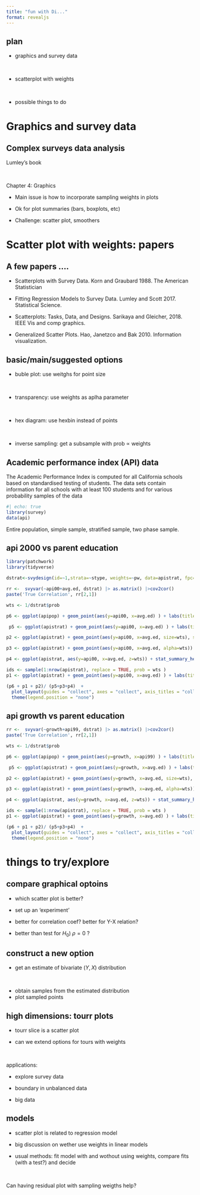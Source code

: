 ```yaml
---
title: "fun with Di..."
format: revealjs
---
```


## plan

- graphics and survey data 

<br>

- scatterplot with weights 

<br>

- possible things to do 

# Graphics and survey data 

## Complex surveys data analysis  
 Lumley's book 

<br> 

Chapter 4: Graphics 

- Main issue is how to incorporate sampling weights in plots

- Ok for plot  summaries (bars, boxplots, etc)    

- Challenge: scatter plot, smoothers 


# Scatter plot with weights: papers

## A few papers .... 
- Scatterplots with Survey Data. Korn and Graubard 1988. The American Statistician

- Fitting Regression Models to Survey Data. Lumley and Scott 2017. Statistical Science. 

- Scatterplots: Tasks, Data, and Designs. Sarikaya and Gleicher, 2018. IEEE Vis and comp graphics. 

- Generalized Scatter Plots. Hao, Janetzco and Bak 2010. Information visualization. 

## basic/main/suggested options

- buble plot: use weitghs for point size 

<br> 

- transparency: use weights as aplha parameter

<br> 

- hex diagram: use hexbin instead of points

<br> 

- inverse sampling: get a subsample with prob $\propto$ weights 

## Academic performance index (API) data 

The Academic Performance Index is computed for all California schools based on standardised testing of students. The data sets contain information for all schools with at least 100 students and for various probability samples of the data

```r
#| echo: true
library(survey)
data(api)
```

Entire population, simple sample, stratified sample, two phase sample. 

## api 2000 vs parent education

```r
library(patchwork)
library(tidyverse)

dstrat<-svydesign(id=~1,strata=~stype, weights=~pw, data=apistrat, fpc=~fpc)

rr <-  svyvar(~api00+avg.ed, dstrat) |> as.matrix() |>cov2cor() 
paste('True Correlation', rr[2,1])

wts <- 1/dstrat$prob 

p6 <- ggplot(apipop) + geom_point(aes(y=api00, x=avg.ed) ) + labs(title='population', x = '', y = '')

 p5 <- ggplot(apistrat) + geom_point(aes(y=api00, x=avg.ed) ) + labs(title='sample', x = '', y = '') 

p2 <- ggplot(apistrat) + geom_point(aes(y=api00, x=avg.ed, size=wts), shape=1 ) + labs(title='bubble', , x = '', y = '')

p3 <- ggplot(apistrat) + geom_point(aes(y=api00, x=avg.ed, alpha=wts)) + labs(title ='transparency', x = '', y = '')

p4 <- ggplot(apistrat, aes(y=api00, x=avg.ed, z=wts)) + stat_summary_hex(  ) + labs(title='hex', x = '', y = '')

ids <- sample(1:nrow(apistrat), replace = TRUE, prob = wts )
p1 <- ggplot(apistrat) + geom_point(aes(y=api00, x=avg.ed) ) + labs(title='subsampling', x = '', y = '')

(p6 + p1 + p2)/ (p5+p3+p4)  + 
  plot_layout(guides = "collect", axes = "collect", axis_titles = "collect") & 
  theme(legend.position = "none")


```


## api growth vs parent education

```r

rr <-  svyvar(~growth+api99, dstrat) |> as.matrix() |>cov2cor() 
paste('True Correlation', rr[2,1])

wts <- 1/dstrat$prob 

p6 <- ggplot(apipop) + geom_point(aes(y=growth, x=api99) ) + labs(title='population', x = '', y = '')

 p5 <- ggplot(apistrat) + geom_point(aes(y=growth, x=avg.ed) ) + labs(title='sample', x = '', y = '') 

p2 <- ggplot(apistrat) + geom_point(aes(y=growth, x=avg.ed, size=wts), shape=1 ) + labs(title='bubble', , x = '', y = '')

p3 <- ggplot(apistrat) + geom_point(aes(y=growth, x=avg.ed, alpha=wts)) + labs(title ='transparency', x = '', y = '')

p4 <- ggplot(apistrat, aes(y=growth, x=avg.ed, z=wts)) + stat_summary_hex(  ) + labs(title='hex', x = '', y = '')

ids <- sample(1:nrow(apistrat), replace = TRUE, prob = wts )
p1 <- ggplot(apistrat) + geom_point(aes(y=growth, x=avg.ed) ) + labs(title='subsampling', x = '', y = '')

(p6 + p1 + p2)/ (p5+p3+p4)  + 
  plot_layout(guides = "collect", axes = "collect", axis_titles = "collect") & 
  theme(legend.position = "none")


```



# things to try/explore

## compare graphical optoins 

- which scatter plot is better? 

- set up an 'experiment' 

- better for correlation coef? better for Y-X relation? 

- better than test for $H_0)\; \rho=0$ ? 

## construct a new option 

- get an estimate of bivariate $(Y,X)$ distribution 

<br>

- obtain samples from the estimated distribution 
- plot sampled points 

## high dimensions: tourr plots 

- tourr slice is a scatter plot 

- can we extend options for tours with weights 

<br> 

applications: 

- explore survey data 

- boundary in unbalanced data 

- big data 

## models 

- scatter plot is related to regression model

- big discussion on wether use weights in linear models 

- usual methods: fit model with and wothout using weights, compare fits (with a test?) and decide 

<br> 

Can having residual plot with sampling weigths help? 
